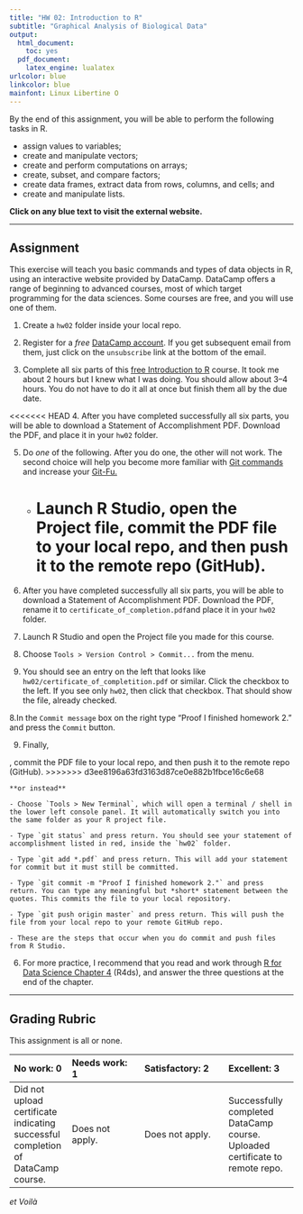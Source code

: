```yaml
---
title: "HW 02: Introduction to R"
subtitle: "Graphical Analysis of Biological Data"
output: 
  html_document: 
    toc: yes
  pdf_document: 
    latex_engine: lualatex    
urlcolor: blue
linkcolor: blue
mainfont: Linux Libertine O
---
```


By the end of this assignment, you will be able to perform the following tasks in R.

- assign values to variables;
- create and manipulate vectors;
- create and perform computations on arrays;
- create, subset, and compare factors;
- create data frames, extract data from rows, columns, and cells; and
- create and manipulate lists.

**Click on any blue text to visit the external website.**

***

## Assignment

This exercise will teach you basic commands and types of data objects in R, using an interactive website provided by DataCamp. DataCamp offers a range of beginning to advanced courses, most of which target programming for the data sciences. Some courses are free, and you will use one of them.

1. Create a `hw02` folder inside your local repo.

2. Register for a *free* [DataCamp account](http://www.datacamp.com). If you get subsequent email from them, just click on the `unsubscribe` link at the bottom of the email.

3. Complete all six parts of this [free Introduction to R](https://www.datacamp.com/courses/free-introduction-to-r) course. It took me about 2 hours but I knew what I was doing. You should allow about 3--4 hours. You do not have to do it all at once but finish them all by the due date.

<<<<<<< HEAD
4. After you have completed successfully all six parts, you will be able to download a Statement of Accomplishment PDF. Download the PDF, and place it in your `hw02` folder.

5. Do _one_ of the following. After you do one, the other will not work. The second choice will help you become more familiar with [Git commands](https://xkcd.com/1597/) and increase your [Git-Fu.](https://memegenerator.net/img/instances/67233533/strong-in-this-one-the-git-fu-is.jpg)

    - Launch R Studio, open the Project file, commit the PDF file to your local repo, and then push it to the remote repo (GitHub). 
=======
4. After you have completed successfully all six parts, you will be able to download a Statement of Accomplishment PDF. Download the PDF, rename it to `certificate_of_completion.pdf`and place it in your `hw02` folder.

5. Launch R Studio and open the Project file you made for this course.

6. Choose `Tools > Version Control > Commit...` from the menu.    

7. You should see an entry on the left that looks like `hw02/certificate_of_completition.pdf` or similar. Click the checkbox to the left. If you see only `hw02`, then click that checkbox. That should show the file, already checked.

8.In the `Commit message` box on the right type "Proof I finished homework 2." and press the `Commit` button.

9. Finally, 




, commit the PDF file to your local repo, and then push it to the remote repo (GitHub). 
>>>>>>> d3ee8196a63fd3163d87ce0e882b1fbce16c6e68
  
    **or instead**

    - Choose `Tools > New Terminal`, which will open a terminal / shell in the lower left console panel. It will automatically switch you into the same folder as your R project file. 

    - Type `git status` and press return. You should see your statement of accomplishment listed in red, inside the `hw02` folder.

    - Type `git add *.pdf` and press return. This will add your statement for commit but it must still be committed.

    - Type `git commit -m "Proof I finished homework 2."` and press return. You can type any meaningful but *short* statement between the quotes. This commits the file to your local repository.

    - Type `git push origin master` and press return. This will push the file from your local repo to your remote GitHub repo.

    - These are the steps that occur when you do commit and push files from R Studio.

6. For more practice, I recommend that you read and work through [R for Data Science Chapter 4](https://r4ds.had.co.nz/workflow-basics.html) (R4ds), and answer the three questions at the end of the chapter.

***

## Grading Rubric

This assignment is all or none.

| No work: 0 | Needs work: 1 | Satisfactory: 2 | Excellent: 3 |
|:-----------|:--------------|:----------------|:-------------|
| Did not upload certificate indicating successful completion of DataCamp course. | Does not apply. | Does not apply. | Successfully completed DataCamp course. Uploaded certificate to remote repo.|

*et Voilà*
